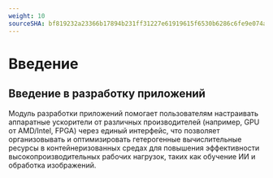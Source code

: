 ```yaml
---
weight: 10
sourceSHA: bf819232a23366b17894b231ff31227e61919615f6530b6286c6fe9e074ad165
---
```


# Введение

## Введение в разработку приложений

Модуль разработки приложений помогает пользователям настраивать аппаратные ускорители от различных производителей (например, GPU от AMD/Intel, FPGA) через единый интерфейс, что позволяет организовывать и оптимизировать гетерогенные вычислительные ресурсы в контейнеризованных средах для повышения эффективности высокопроизводительных рабочих нагрузок, таких как обучение ИИ и обработка изображений.
